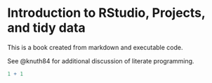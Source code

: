 # Introduction to RStudio, Projects, and tidy data

This is a book created from markdown and executable code.

See @knuth84 for additional discussion of literate programming.

```r
1 + 1
```
